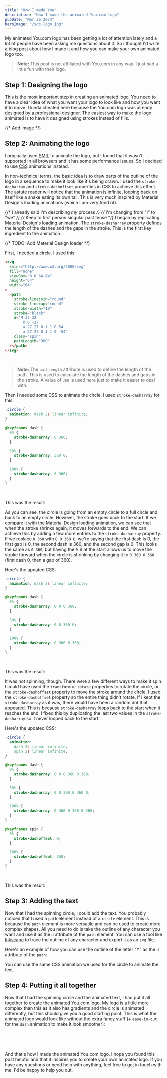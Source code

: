 ```yaml
---
title: "How I made You"
description: "How I made the animated You.com logo"
pubDate: "Mar 26 2024"
heroImage: "/ydc-logo.jpg"
---
```


My animated You.com logo has been getting a lot of attention lately and a lot of people have been asking
me questions about it. So I thought I'd write a blog post about how I made it and how you can make your
own animated logo too.

> **Note:** This post is not affiliated with You.com in any way. I just had a little fun with their logo.


<div class="w-fit mx-auto">
  <YouCom />
</div>

## Step 1: Designing the logo

This is the most important step in creating an animated logo. You need to have a clear idea of what you
want your logo to look like and how you want it to move. I kinda cheated here because the You.com logo
was already designed by a professional designer. The easiest way to make the logo animated is to have
it designed using strokes instead of fills.

{/* Add image */}

## Step 2: Animating the logo

I originally used <abbr title="Synchronized Multimedia Integration Language">SMIL</abbr> to animate the
logo, but I found that it wasn't supported in all browsers and it has some performance issues. So I
decided to use <abbr title="Cascading Style Sheets">CSS</abbr> animations instead.

In non-technical terms, the basic idea is to draw parts of the outline of the logo in a sequence to make
it look like it's being drawn. I used the `stroke-dasharray` and `stroke-dashoffset` properties in CSS to
achieve this effect. The astute reader will notice that the animation is infinite, looping back on itself
like a snake eating its own tail. This is very much inspired by Material Design's loading animations (which
I am very fond of).

{/* I already said I'm describing *my* process */}
{/* I'm changing from "I" to "we" */}
{/* Keep to first person singular past tense */}
I began by replicating Material Design's loading animation. The `stroke-dasharray` property defines the
length of the dashes and the gaps in the stroke. This is the first key ingredient to the animation.

{/* TODO: Add Material Design loader */}

First, I needed a circle. I used this:

```html
<svg
  xmlns="http://www.w3.org/2000/svg"
  fill="none"
  viewBox="0 0 64 64"
  height="64"
  width="64"
>
  <path
    stroke-linejoin="round"
    stroke-linecap="round"
    stroke-width="10"
    stroke="black"
    d="M 32 32
        m 0 -27
        a 27 27 0 1 1 0 54
        a 27 27 0 1 1 0 -54"
    class="spin"
    pathLength="360"
  ></path>
</svg>
```

<br />

> **Note:** The `pathLength` attribute is used to define the length of the path. This is used to calculate
> the length of the dashes and gaps in the stroke. A value of `360` is used here just to make it easier to
> deal with.

Then I needed some CSS to animate the circle. I used `stroke-dasharray` for this:

```css
.circle {
  animation: dash 2s linear infinite;
}

@keyframes dash {
  0% {
    stroke-dasharray: 0 360;
  }

  50% {
    stroke-dasharray: 360 0;
  }

  100% {
    stroke-dasharray: 0 360;
  }
}
```

<br />

This was the result:


<div class="w-fit mx-auto">
  <Step1 />
</div>

As you can see, the circle is going from an empty circle to a full circle and back to an empty circle.
However, the stroke goes back to the start. If we compare it with the Material Design loading animation,
we can see that when the stroke shrinks again, it moves forwards to the end. We can achieve this by
adding a few more entries to the `stroke-dasharray` property. If we replace `0 360` with `0 0 360 0`,
we're saying that the first dash is 0, the first gap is 0, the second dash is 360, and the second gap is 0.
This looks the same as `0 360`, but having the `0 0` at the start allows us to move the stroke forward
when the circle is shrinking by changing it to `0 360 0 360` (first dash 0, then a gap of 360).

Here's the updated CSS:

```css
.circle {
  animation: dash 2s linear infinite;
}

@keyframes dash {
  0% {
    stroke-dasharray: 0 0 0 360;
  }

  50% {
    stroke-dasharray: 0 0 360 0;
  }

  100% {
    stroke-dasharray: 0 360 0 360;
  }
}
```

<br />

This was the result:


<div class="w-fit mx-auto">
  <Step2 />
</div>

It was not spinning, though. There were a few different ways to make it spin. I could have used the `transform` or
`rotate` properties to rotate the circle, or the `stroke-dashoffset` property to move
the stroke around the circle. I used the `stroke-dashoffset` property so the entire thing didn't rotate. If I kept the `stroke-dasharray` as it was, there would have been a
random dot that appeared. This is because `stroke-dasharray` loops back to the start when it reaches the
end. I fixed this by duplicating the last two values in the `stroke-dasharray` so it never looped back to the start.

Here's the updated CSS:

```css
.circle {
  animation:
    dash 2s linear infinite,
    spin 2s linear infinite;
}

@keyframes dash {
  0% {
    stroke-dasharray: 0 0 0 360 0 360;
  }

  50% {
    stroke-dasharray: 0 0 360 0 360 0;
  }

  100% {
    stroke-dasharray: 0 360 0 360 0 360;
  }
}

@keyframes spin {
  0% {
    stroke-dashoffset: 0;
  }

  100% {
    stroke-dashoffset: 360;
  }
}
```

<br />

This was the result:


<div class="w-fit mx-auto">
  <Step3 />
</div>

## Step 3: Adding the text

Now that I had the spinning circle, I could add the text. You probably noticed that I used a `path`
element instead of a `circle` element. This is because the `path` element is more versatile and can be
used to create more complex shapes. All you need to do is take the outline of any character you want and
use it as the `d` attribute of the `path` element. You can use a tool like
[Inkscape](https://inkscape.org/) to trace the outline of any character and export it as an `svg` file.

Here's an example of how you can use the outline of the letter "Y" as the `d` attribute of the `path`:


<div class="w-fit mx-auto">
  <Step4 />
</div>

You can use the same CSS animation we used for the circle to animate the text.

## Step 4: Putting it all together

Now that I had the spinning circle and the animated text, I had put it all together to create the
animated You.com logo. My logo is a little more complex than this as it also has gradients and the circle
is animated differently, but this should give you a good starting point. This is what the animated logo
would look like without the extra fancy stuff (+ `ease-in-out` for the `dash` animation to make it look
smoother):


<div class="w-fit mx-auto">
  <Step5 />
</div>

<br />
<br />
<br />

And that's how I made the animated You.com logo. I hope you found this post helpful and that it inspires
you to create your own animated logo. If you have any questions or need help with anything, feel free to
get in touch with me. I'd be happy to help you out.
